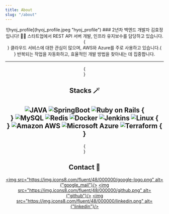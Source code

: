 ```yaml
---
title: About
slug: "/about"
---
```


<center>
![hyoj_profile](hyoj_profile.jpeg "hyoj_profile")
### 2년차 백엔드 개발자 김효정 입니다! 🙇‍♀️
스타트업에서 REST API 서버 개발, 인프라 유지보수를 담당하고 있습니다.{<br/>}
클라우드 서비스에 대한 관심이 많으며, AWS와 Azure를 주로 사용하고 있습니다.{<br/>}
반복되는 작업을 자동화하고, 효율적인 개발 방법을 찾아내는 데 집중합니다.

---
{<br/>}
## Stacks 🪄
![JAVA](https://img.shields.io/badge/JAVA-F96F29?style=for-the-badge&logo=coffeescript&logoColor=white)
![SpringBoot](https://img.shields.io/badge/SpringBoot-6DB33F?style=for-the-badge&logo=springboot&logoColor=white)
![Ruby on Rails](https://img.shields.io/badge/Ruby%20on%20Rails-CC0000?style=for-the-badge&logo=rubyonrails&logoColor=white)
{<br/>}
![MySQL](https://img.shields.io/badge/MySQL-4479A1?style=for-the-badge&logo=mysql&logoColor=white)
![Redis](https://img.shields.io/badge/Redis-DC382D?style=for-the-badge&logo=redis&logoColor=white)
![Docker](https://img.shields.io/badge/Docker-2496ED?style=for-the-badge&logo=docker&logoColor=white)
![Jenkins](https://img.shields.io/badge/Jenkins-D24939?style=for-the-badge&logo=jenkins&logoColor=white)
![Linux](https://img.shields.io/badge/Linux-FCC624?style=for-the-badge&logo=linux&logoColor=white)
{<br/>}
![Amazon AWS](https://img.shields.io/badge/Amazon%20AWS-232F3E?style=for-the-badge&logo=amazonaws&logoColor=white)
![Microsoft Azure](https://img.shields.io/badge/Azure-0089D6?style=for-the-badge&logo=microsoftazure&logoColor=white)
![Terraform](https://img.shields.io/badge/Terraform-7B42BC?style=for-the-badge&logo=terraform&logoColor=white)
{<br/>}
---
{<br/>}
## Contact 🔗
[<img src="https://img.icons8.com/fluent/48/000000/google-logo.png" alt={"google_mail"}/>](mailto:gywjd5251@gmail.com)
[<img src="https://img.icons8.com/fluent/48/000000/github.png" alt={"github"}/>](https://github.com/hcgo97/)
[<img src="https://img.icons8.com/fluent/48/000000/linkedin.png" alt={"linkedin"}/>](https://www.linkedin.com/in/hyoj/)
</center>
